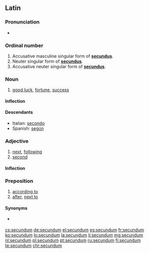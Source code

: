 ==Latin==

===Pronunciation===
* {{la-pronunc|secundum}}

===Ordinal number===
{{head|la|numeral form}}

# Accusative masculine singular form of '''[[secundus]]'''.
# Neuter singular form of '''[[secundus]]'''.
# Accusative neuter singular form of '''[[secundus]]'''.

===Noun===
{{la-noun|secundum|secundi|secundī|n|second}}

# [[good luck]], [[fortune]], [[success]]

====Inflection====
{{la-decl-2nd-N|secund}}

====Descendants====
* Italian: [[secondo]]
* Spanish: [[según]]

===Adjective===
{{la-adj-1&2|secundus|secunda|secundum}}

# [[next]], [[following]]
# [[second]]

====Inflection====
{{la-decl-1&2|secund}}

===Preposition===
{{head|la|preposition|governs the accusative}}

# [[according to]]
# [[after]], [[next to]]

====Synonyms====
* {{sense|according to, in accordance with}} {{l|la|ūsque ad}} {{qualifier|Mediaeval}}

[[cs:secundum]]
[[de:secundum]]
[[el:secundum]]
[[es:secundum]]
[[fr:secundum]]
[[ko:secundum]]
[[lo:secundum]]
[[la:secundum]]
[[li:secundum]]
[[mg:secundum]]
[[nl:secundum]]
[[pl:secundum]]
[[pt:secundum]]
[[ru:secundum]]
[[fi:secundum]]
[[te:secundum]]
[[chr:secundum]]